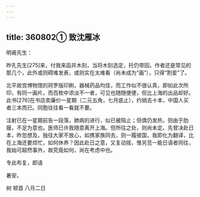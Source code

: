 ```yaml
---
---
---
```

title: 360802① 致沈雁冰
---




明甫先生：

昨孔先生[275]来，付我来函并木刻，当将木刻选定，托仍带回。作者还是常见的那几个，此外或则碍难发表，或则实在太难看（尚未成为“画”），只得“割爱”了。

北平故宫博物馆的珂罗版印刷，器械药品均佳，而工作似不很认真，即如此次所印，有同一画片，而百枚中浓淡不一者，可见也随随便便，但比上海的出品却好。此书[276]在书店卖廉价一星期（二元五角，七月底止），约销去十本，中国人买者三本而已。同胞往往看一看就不要。

注射已在一星期前告一段落，肺病的进行，似已被阻止；但偶仍发热，则由于肋膜，不足为意也。医师已许我随意离开上海。但所往之处，则尚未定。先曾决赴日本，昨忽想及，独往大家不放心，如携家族同去，则一履彼国，我即化为翻译，比在上海还要烦忙，如何休养？因此赴日之意，又复动摇，惟另觅一能日语者同往，我始可超然事外，故究竟如何，尚在考虑中也。

专此布复，即请

暑安。

树 顿首 八月二日